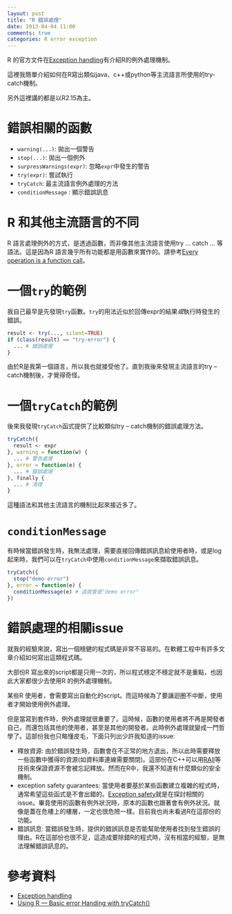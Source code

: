 ```yaml
---
layout: post
title: "R 錯誤處理"
date: 2013-04-04 11:00
comments: true
categories: R error exception
---
```


R 的官方文件在[Exception handling](http://cran.r-project.org/doc/manuals/R-lang.html#Exception-handling)有介紹R的例外處理機制。

這裡我簡單介紹如何在R寫出類似java、c++或python等主流語言所使用的try-catch機制。

另外這裡講的都是以R2.15為主。

# 錯誤相關的函數

- `warning(...)`: 拋出一個警告
- `stop(...)`: 拋出一個例外
- `surpressWarnings(expr)`: 忽略`expr`中發生的警告
- `try(expr)`: 嘗試執行
- `tryCatch`: 最主流語言例外處理的方法
- `conditionMessage` : 顯示錯誤訊息

# R 和其他主流語言的不同

R 語言處理例外的方式，是透過函數，而非像其他主流語言使用try ... catch ... 等語法。這是因為R 語言幾乎所有功能都是用函數來實作的。請參考[Every operation is a function call](https://github.com/hadley/devtools/wiki/Functions#every-operation-is-a-function-call)。

# 一個`try`的範例

我自己最早是先發現`try`函數。`try`的用法近似於回傳expr的結果*或*執行時發生的錯誤。

```r
result <- try(..., silent=TRUE)
if (class(result) == "try-error") {
  ... # 錯誤處理
}
```

由於R是我第一個語言，所以我也就接受他了。直到我後來發現主流語言的try -- catch機制後，才覺得奇怪。

# 一個`tryCatch`的範例

後來我發現`tryCatch`函式提供了比較類似try -- catch機制的錯誤處理方法。

```r
tryCatch({
  result <- expr
}, warning = function(w) {
  ... # 警告處理
}, error = function(e) {
  ... # 錯誤處理
}, finally {
  ... # 清理
}
```

這種語法和其他主流語言的機制比起來接近多了。

# `conditionMessage`

有時候當錯誤發生時，我無法處理，需要直接回傳錯誤訊息給使用者時，或是log起來時，我們可以在`tryCatch`中使用`conditionMessage`來擷取錯誤訊息。

```r
tryCatch({
  stop("demo error")
}, error = function(e) {
  conditionMessage(e) # 這就會是"demo error"
})
```

# 錯誤處理的相關issue

就我的經驗來說，寫出一個穩健的程式碼是非常不容易的。在軟體工程中有許多文章介紹如何寫出這類程式碼。

大部份R 寫出來的script都是只用一次的，所以程式穩定不穩定就不是重點，也因此大家都很少去使用R 的例外處理機制。

某些R 使用者，會需要寫出自動化的script。而這時候為了要讓迴圈不中斷，使用者才開始使用例外處理。

但是當寫到套件時，例外處理就很重要了。這時候，函數的使用者將不再是開發者自己，而還包括其他的使用者，甚至是其他的開發者。此時例外處理就變成一門哲學了。這部份我也只略懂皮毛，下面只列出少許我知道的issue:

- 釋放資源: 由於錯誤發生時，函數會在不正常的地方退出，所以此時需要釋放一些函數中獲得的資源(如資料庫連線需要關閉)。這部份在C++可以用[RAII](http://en.wikipedia.org/wiki/Resource_Acquisition_Is_Initialization)等技術來保證資源不會被忘記釋放。然而在R中，我還不知道有什麼類似的安全機制。
- exception safety guarantees: 當使用者要基於某些函數建立複雜的程式時，通常希望這些函式是不會出錯的。[Exception safety](http://en.wikipedia.org/wiki/Exception_safety)就是在探討相關的issue。畢竟使用的函數有例外狀況時，原本的函數也跟著會有例外狀況。就像是蓋在危樓上的樓層，一定也很危險一樣。目前我也尚未看過R在這部份的功能。
- 錯誤訊息: 當錯誤發生時，提供的錯誤訊息是否能幫助使用者找到發生錯誤的理由。R在這部份也很不足，這造成要除錯R的程式時，沒有相當的經驗，是無法理解錯誤訊息的。

# 參考資料

- [Exception handling](http://cran.r-project.org/doc/manuals/R-lang.html#Exception-handling)
- [Using R — Basic error Handing with tryCatch()](http://mazamascience.com/WorkingWithData/?p=912)